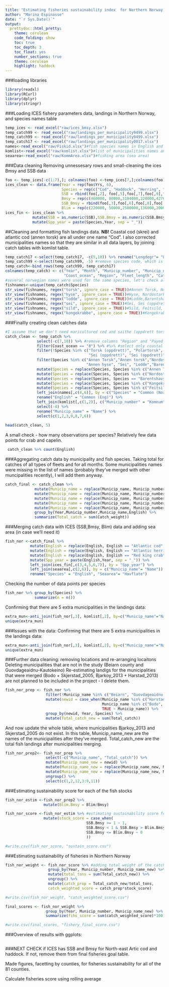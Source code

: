 ```yaml
---
title: "Estimating fisheries sustainability index  for Northern Norway "
author: "Marina Espinasse"
date: "`r Sys.Date()`"
output:
  prettydoc::html_pretty:
    theme: cerulean
    code_folding: show
    toc: true
    toc_depth: 3
    toc_float: yes
    number_sections: true
    theme: cerulean
    highlight: haddock
---
```


###loading libraries
```r
library(readxl)
library(RCurl)
library(dplyr)
library(stringr)
```

###Loading ICES fishery parameters data, landings in Northern Norway, and species names table
```r
temp_ices <- read_excel("raw/ices_bmsy.xlsx")
temp_catch99 <- read_excel("raw/landings_per_municipality9499.xlsx")
temp_catch99 <- read_excel("raw/landings_per_municipality9499.xlsx")
temp_catch17 <- read_excel("raw/landings_per_municipality0017.xlsx")
names<-read_excel("raw/Fiskid.xlsx")#fish species names in English and Norwegian
komlist<-read_excel("raw/komlist.xlsx")#list of municipalities names and codes
seaarea<-read_excel("raw/KommArea.xlsx")#fishing area (sea area)
```

###Data cleaning
Removing unnessesary rows and small-cleaning the ices Bmsy and SSB data
```r
foo <- temp_ices[-c(1:7),]; colnames(foo) <-temp_ices[7,];colnames(foo)[13] <-"SSB"
ices_clean <- data.frame(Year = rep(foo$Yrs, 6), 
                         Species = rep(c("Cod", "Haddock", "Herring", "Saithe","Capelin", "Kingcrab"), each = 72),
                         SSB = rbind(foo[,2], foo[,5],foo[,7],foo[,9],foo[,11],foo[,13]),
                         Bmsy = rep(c(460000, 80000,3184000,220000,427000,NA), each = 72),
                         SSB_Bmsy = rbind(foo[,3],foo[,6],foo[,8],foo[,10],foo[,12],foo[,14]),
                         Blim = rep(c(220000, 50000,2500000,136000,200000,NA), each = 72) )
ices_fin <- ices_clean %>% 
            mutate(SSB = as.numeric(SSB),SSB.Bmsy = as.numeric(SSB.Bmsy)) %>% 
            mutate(Spp_year = paste(Species,Year, sep = "_"))
```

##Cleaning and formatting fish landings data.
**NB!** Coastal cod (skrei) and atlantic cod (annen torsk) are all under one name "Cod".
I also corrected municipalities names so that they are similar in all data layers, by joining catch tables with komlist table.
```r
temp_catch17 <-select(temp_catch17, -c(5,10)) %>% rename("Lengdegr"= "Lengdegr_l.l.")
temp_catch99 <-select(temp_catch99, -5) #remove species code, which is different between 1990s and 2000s
temp_catch<-bind_rows(temp_catch99, temp_catch17)
colnames(temp_catch) <- c("Year", "Month", "Municip_number", "Municip_name","Species",
                          "Coast_ocean", "Region", "Fleet_length", "Catch_weight", "Payed_NOK")
#several norwegian names were used for the same species, let's check all variation
fishnames<-unique(temp_catch$Species)
str_view(fishnames, regex("torsk", ignore_case = TRUE))#Annen Torsk, Nordostarktisk torsk, Torsk, Torsk (oppdrett), Polartorsk
str_view(fishnames, regex("hyse", ignore_case = TRUE))#Hyse, Nordostarktisk hyse , Annen hyse
str_view(fishnames, regex("lodde", ignore_case = TRUE))#Lodde,Barentshavslodde, Lodde - Island/O Gronl./Jan M
str_view(fishnames, regex("sei", ignore_case = TRUE))#Sei, Sei (oppdrett)
str_view(fishnames, regex("sild", ignore_case = TRUE))#Sild, Feitsild, Nordsjosild,Norsk vaargytende sild, Skagerraksild
str_view(fishnames, regex("kongekrabbe", ignore_case = TRUE))#Kongekrabbe, han-, Kongekrabbe, hun-, Kongegrabbe
```

###Finallly creating clean catches data
```r
#I assume that we don't need maricultured cod and saithe (oppdrett torsk, oppdrett sild), and capeling from Iceland and Greenalnd, Skagerraksild
catch_clean <- temp_catch %>% 
              select(-c(7,10)) %>% #remove columns "Region" and "Payed_NOK", we don't need them for now 
              filter(Coast_ocean == "8") %>% #%>% #select only coastal areas
              filter(!Species %in% c("Torsk (oppdrett)", "Polartorsk", "Lodde - Island/O Gronl./Jan M", 
                                     "Sei (oppdrett)", "Sei (oppdrett)", "Skagerraksild" )) %>% 
              filter(Species %in% c("Annen Torsk","Annen torsk","Nordostarktisk torsk","Skrei","Hyse","Nordostarktisk hyse", 
                                    "Annen hyse", "Sei", "Lodde","Barentshavslodde","Sild","Feitsild", "Kongekrabbe" )) %>% 
              mutate(Species = replace(Species, Species %in% c("Annen Torsk","Annen torsk" , "Nordostarktisk torsk", "Skrei"), "Torsk")) %>% 
              mutate(Species = replace(Species, Species %in% c("Nordostarktisk hyse", "Annen hyse"), "Hyse")) %>% 
              mutate(Species = replace(Species, Species == "Barentshavslodde", "Lodde")) %>% 
              mutate(Species = replace(Species, Species %in% c("Kongekrabbe, hun-", "Kongekrabbe, han-"), "Kongekrabbe")) %>%   
              mutate(Species = replace(Species, Species %in% c("Feitsild", "Nordsjosild", "Norsk vaargytende sild"), "Sild")) %>% 
              left_join(names[,c(4,6)], by = c("Species" = "Common (Norw)")) %>% 
              rename("English" = "Common (Eng)") %>% 
              left_join(komlist[,c(1,2)], c("Municip_number" = "Komnum")) %>% 
              select(-4) %>% 
              rename("Municip_name" = "Name") %>% 
              select(c(1,2,3,9,8,7,6))
              
head(catch_clean, 5)
```
A small check - how many observations per species? Relatively few data points for crab and capelin.
```r
 catch_clean %>% count(English)
```

###Aggregating catch data by municipality and fish species. Taking total for catches of all types of fleets and for all months.
Some municipalities names were missing in the list of names (probably they've merged with other muncipalities recently), I will add them anyway.
```r
catch_final <- catch_clean %>% 
             mutate(Municip_name = replace(Municip_name, Municip_number == 1839, "Beiarn")) %>% 
             mutate(Municip_name = replace(Municip_name, Municip_number == 1842, "Skjerstad_2005")) %>% 
             mutate(Municip_name = replace(Municip_name, Municip_number == 1901, "Harstad_2013")) %>% 
             mutate(Municip_name = replace(Municip_name, Municip_number == 1915, "Bjarkoy_2013")) %>% 
             mutate(Municip_name = replace(Municip_name, Municip_number == 2011, "Guovdageaidnu-Kautokeino ")) %>% 
             group_by(Year,Municip_number,Municip_name,English) %>% 
             summarize(Total_catch = sum(Catch_weight))
```


###Merging catch data with ICES (SSB,Bmsy, Blim) data and adding sea area (in case we'll need it)
```r
fish_nor <-catch_final %>% 
           mutate(English = replace(English, English == "Atlantic cod", "Cod")) %>% 
           mutate(English = replace(English, English == "Atlantic herring", "Herring")) %>% 
           mutate(English = replace(English, English == "Red king crab", "Kingcrab")) %>% 
           mutate(Spp_year = paste(English,Year, sep = "_")) %>% 
           left_join(ices_fin[,c(3,4,5,6,7)], by = "Spp_year") %>% 
           left_join(seaarea[,c(2,6)], by = c("Municip_name"= "Name")) %>% 
           rename("Species" = "English", "Seaarea"= "Havflate") 
```

Checking the number of data points per species
```r
fish_nor %>% group_by(Species) %>% 
             summarize(n = n())
```
Confirming that there are 5 extra municipalities in the landings data:
```r
extra_mun<-anti_join(fish_nor[,3], komlist[,2], by=c("Municip_name"="Name"))
unique(extra_mun)
```

###Issues with the data:
Confirming that there are 5 extra municipalities in the landings data:
```r
extra_mun<-anti_join(fish_nor[,3], komlist[,2], by=c("Municip_name"="Name"))
unique(extra_mun)
```

###Further data cleaning: removing locations and re-arranging locaitons
Deleting municipalities that are not in the study (Beiarn county and Guovdageaidnu-Kautokeino)
Re-estimating landigs for the municipalities that were merged (Bodo + Skjerstad_2005, Bjarkoy_2013 + Harstad_2013) 
 are not planned to be included in the project  - I delete them.
 
```r
fish_nor_prep <- fish_nor %>% 
                  filter(!Municip_name %in% c("Beiarn", "Guovdageaidnu-Kautokeino")) %>% 
                  mutate(newid = case_when(Municip_name %in% c("Harstad_2013", "Bjarkoy_2013") ~ "1",
                                           Municip_name %in% c("Bodo", "Skjerstad_2005") ~ "2",
                                           TRUE ~ Municip_name)) %>% 
                  group_by(newid, Year, Species) %>% 
                  mutate(Total_catch_new = sum(Total_catch))
```

And now update the whole table, where municipalities Bjarkoy_2013 and Skjerstad_2005 do not exist.
In this table, Municip_name_new are the names of the municipalities after they've merged. Total_catch_new are the total fish landings after municipalities merging.
```r
fish_nor_prep2<- fish_nor_prep %>% 
                  select(-c("Municip_name", "Total_catch")) %>% 
                  mutate(Municip_name_new = newid) %>% 
                  mutate(Municip_name_new = replace(Municip_name_new, Municip_name_new == "1", "Harstad")) %>% 
                  mutate(Municip_name_new = replace(Municip_name_new, Municip_name_new == "2", "Bodo")) %>% 
                  ungroup() %>% 
                  select(c(1,2,12,3:9,11))
```

###Estimating sustainability score for each of the fish stocks
```r
fish_nor_estim <-fish_nor_prep2 %>% 
                 mutate(Blim.Bmsy = Blim/Bmsy)

fish_nor_score <-fish_nor_estim %>% #estimating sustainability score for each stock (each species) - variable stock_score
                 mutate(stock_score = case_when(
                                    SSB.Bmsy >= 1 ~ 1,
                                    SSB.Bmsy < 1 & SSB.Bmsy > Blim.Bmsy ~ (SSB.Bmsy - Blim.Bmsy)/Blim.Bmsy,
                                    SSB.Bmsy <= Blim.Bmsy ~ 0
                                    ))

#write.csv(fish_nor_score, "sustain_score.csv")
```

###Estimating sustainability of fisheries in Northern Norway
```r
fish_nor_weight <- fish_nor_score %>% #adding total weight of the catch for all stock per municipality and proportion of each stock
                   group_by(Year, Municip_number, Municip_name_new) %>%
                   mutate(total_tons = sum(Total_catch_new)) %>%
                   ungroup() %>%
                   mutate(catch_prop = Total_catch_new/total_tons,
                   catch_weighted_score = catch_prop*stock_score)

#write.csv(fish_nor_weight, "catch_weighted_score.csv")

final_scores <- fish_nor_weight %>%
                  group_by(Year, Municip_number, Municip_name_new) %>%
                  summarize(fihs_score = sum(catch_weighted_score)*100)

#write.csv(final_scores, "fishery_final_score.csv")

```

###Overview of results with ggplots:
```r


```



###NEXT
CHECK if ICES has SSB and Bmsy for North-east Artic cod and haddock. If not, remove them from final fisheries goal table.

Made figures, facetting by counties, for fisheries sustainability for all of the 81 counties. 

Calculate fisheries score using rolling average













